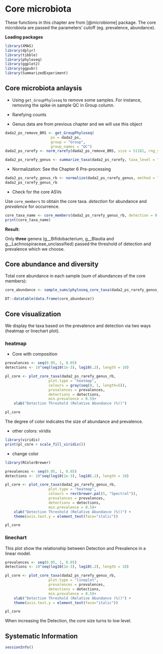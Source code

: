 # Core microbiota

These functions in this chapter are from [@microbiome] package. The core microbiota are passed the parameters' cutoff (eg. prevalence, abundance). 

**Loading packages**

```r
library(XMAS)
library(dplyr)
library(tibble)
library(phyloseq)
library(ggplot2)
library(ggpubr)
library(SummarizedExperiment)
```

## Core microbiota anlaysis

* Using `get_GroupPhyloseq` to remove some samples. For instance, removing the spike-in sample QC in Group column.

* Rarefying counts

* Genus data are from previous chapter and we will use this object
```r
dada2_ps_remove_BRS <- get_GroupPhyloseq(
                     ps = dada2_ps,
                     group = "Group",
                     group_names = "QC")
dada2_ps_rarefy <- norm_rarefy(dada2_ps_remove_BRS, size = 51181, rng_seed = 123)

dada2_ps_rarefy_genus <- summarize_taxa(dada2_ps_rarefy, taxa_level = "Genus")
```

* Normalization: See the Chapter 6 Pre-processing
```r
dada2_ps_rarefy_genus_rb <- normalize(dada2_ps_rarefy_genus, method = "TSS")
dada2_ps_rarefy_genus_rb
```


* Check for the core ASVs

Use `core_members` to obtain the core taxa. _detection_ for abundance and _prevalence_ for occurrence.
```r
core_taxa_name <- core_members(dada2_ps_rarefy_genus_rb, detection = 0.01, prevalence = 0.8)
print(core_taxa_name)
```

**Result:**

Only **three** genera (g__Bifidobacterium, g__Blautia and g__Lachnospiraceae_unclassified) passed the threshold of detection and prevalence which we choose.


## Core abundance and diversity

Total core abundance in each sample (sum of abundances of the core members):

```r
core_abundance <- sample_sums(phyloseq_core_taxa(dada2_ps_rarefy_genus_rb, detection = 0.01, prevalence = 0.8))

DT::datatable(data.frame(core_abundance))
```


## Core visualization

We display the taxa based on the prevalence and detection via two ways (heatmap or linechart plot).

### heatmap

* Core with composition
```r
prevalences <- seq(0.05, 1, 0.05)
detections <- 10^seq(log10(1e-3), log10(.2), length = 10)

pl_core <- plot_core_taxa(dada2_ps_rarefy_genus_rb, 
                    plot.type = "heatmap", 
                    colours = gray(seq(0, 1, length=5)),
                    prevalences = prevalences, 
                    detections = detections, 
                    min.prevalence = 0.5)+
    xlab("Detection Threshold (Relative Abundance (%))")

pl_core
```

The degree of color indicates the size of abundance and prevalence.


* other colors: viridis
```r
library(viridis)
print(pl_core + scale_fill_viridis())
```

* change color
```r
library(RColorBrewer)

prevalences <- seq(0.05, 1, 0.05)
detections <- 10^seq(log10(1e-3), log10(.2), length = 10)

pl_core <- plot_core_taxa(dada2_ps_rarefy_genus_rb, 
                    plot.type = "heatmap", 
                    colours = rev(brewer.pal(5, "Spectral")),
                    prevalences = prevalences, 
                    detections = detections, 
                    min.prevalence = 0.5)+
    xlab("Detection Threshold (Relative Abundance (%))") +
    theme(axis.text.y = element_text(face="italic"))

pl_core
```


### linechart

This plot show the relationship between Detection and Prevalence in a linear model.

```r
prevalences <- seq(0.05, 1, 0.05)
detections <- 10^seq(log10(1e-3), log10(.2), length = 10)

pl_core <- plot_core_taxa(dada2_ps_rarefy_genus_rb, 
                    plot.type = "lineplot", 
                    prevalences = prevalences, 
                    detections = detections, 
                    min.prevalence = 0.5)+
    xlab("Detection Threshold (Relative Abundance (%))") +
    theme(axis.text.y = element_text(face="italic"))

pl_core
```


When increasing the Detection, the core size turns to low level.


## Systematic Information
```r
sessionInfo()
```


